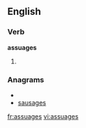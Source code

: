 
==English==

===Verb===
'''assuages'''

# {{third-person singular of|[[assuage]]}}

===Anagrams===
* {{alphagram|aaegsssu}}
* [[sausages#English|sausages]]


[[fr:assuages]]
[[vi:assuages]]